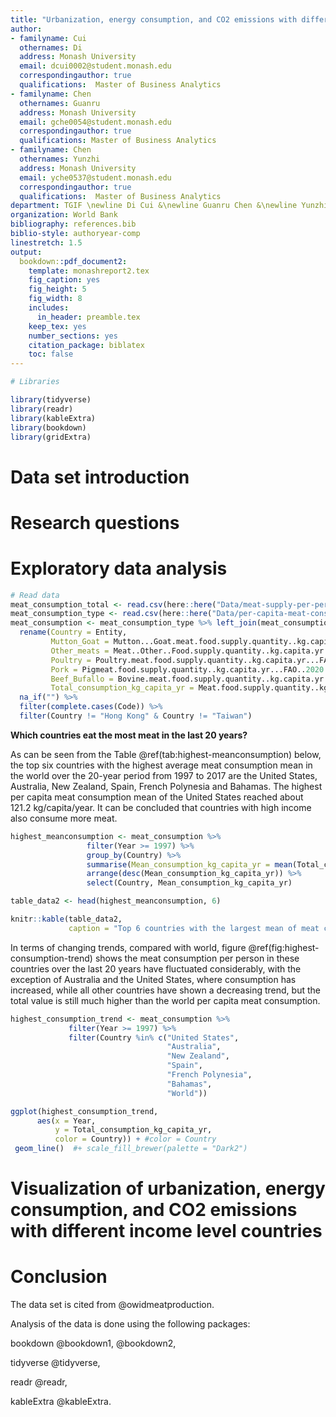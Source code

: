 ```yaml
---
title: "Urbanization, energy consumption, and CO2 emissions with different income level countries"
author:
- familyname: Cui
  othernames: Di
  address: Monash University
  email: dcui0002@student.monash.edu
  correspondingauthor: true
  qualifications:  Master of Business Analytics
- familyname: Chen
  othernames: Guanru
  address: Monash University
  email: gche0054@student.monash.edu
  correspondingauthor: true
  qualifications: Master of Business Analytics
- familyname: Chen
  othernames: Yunzhi
  address: Monash University
  email: yche0537@student.monash.edu
  correspondingauthor: true
  qualifications:  Master of Business Analytics
department: TGIF \newline Di Cui &\newline Guanru Chen &\newline Yunzhi Chen
organization: World Bank
bibliography: references.bib
biblio-style: authoryear-comp
linestretch: 1.5
output:
  bookdown::pdf_document2:
    template: monashreport2.tex
    fig_caption: yes
    fig_height: 5
    fig_width: 8
    includes:
      in_header: preamble.tex
    keep_tex: yes
    number_sections: yes
    citation_package: biblatex
    toc: false
---
```


```r
# Libraries

library(tidyverse)
library(readr)
library(kableExtra)
library(bookdown)
library(gridExtra)
```

# Data set introduction



# Research questions


\clearpage

# Exploratory data analysis

\clearpage

\section*{Per capita meat consumption}

```r
# Read data
meat_consumption_total <- read.csv(here::here("Data/meat-supply-per-person.csv"))
meat_consumption_type <- read.csv(here::here("Data/per-capita-meat-consumption-by-type-kilograms-per-year.csv"))
meat_consumption <- meat_consumption_type %>% left_join(meat_consumption_total) %>%
  rename(Country = Entity,
         Mutton_Goat = Mutton...Goat.meat.food.supply.quantity..kg.capita.yr...FAO..2020.,
         Other_meats = Meat..Other..Food.supply.quantity..kg.capita.yr...FAO..2020.,
         Poultry = Poultry.meat.food.supply.quantity..kg.capita.yr...FAO..2020.,
         Pork = Pigmeat.food.supply.quantity..kg.capita.yr...FAO..2020.,
         Beef_Bufallo = Bovine.meat.food.supply.quantity..kg.capita.yr...FAO..2020.,
         Total_consumption_kg_capita_yr = Meat.food.supply.quantity..kg.capita.yr...FAO..2020.) %>%
  na_if("") %>%
  filter(complete.cases(Code)) %>%
  filter(Country != "Hong Kong" & Country != "Taiwan")

```

\subsection*{Analysis}

**Which countries eat the most meat in the last 20 years? **

As can be seen from the Table \@ref(tab:highest-meanconsumption) below, the top six countries with the highest average meat consumption mean in the world over the 20-year period from 1997 to 2017 are the United States, Australia, New Zealand, Spain, French Polynesia and Bahamas. The highest per capita meat consumption mean of the United States reached about 121.2 kg/capita/year. It can be concluded that countries with high income also consume more meat.

```r

highest_meanconsumption <- meat_consumption %>% 
                 filter(Year >= 1997) %>%
                 group_by(Country) %>%
                 summarise(Mean_consumption_kg_capita_yr = mean(Total_consumption_kg_capita_yr)) %>%
                 arrange(desc(Mean_consumption_kg_capita_yr)) %>%
                 select(Country, Mean_consumption_kg_capita_yr)

table_data2 <- head(highest_meanconsumption, 6)

knitr::kable(table_data2,
             caption = "Top 6 countries with the largest mean of meat consumption over years", digits = 2) 
```
\clearpage

In terms of changing trends, compared with world, figure \@ref(fig:highest-consumption-trend) shows the meat consumption per person in these countries over the last 20 years have fluctuated considerably, with the exception of Australia and the United States, where consumption has increased, while all other countries have shown a decreasing trend, but the total value is still much higher than the world per capita meat consumption.

```r
highest_consumption_trend <- meat_consumption %>% 
             filter(Year >= 1997) %>%
             filter(Country %in% c("United States", 
                                   "Australia", 
                                   "New Zealand", 
                                   "Spain", 
                                   "French Polynesia", 
                                   "Bahamas",
                                   "World")) 

ggplot(highest_consumption_trend, 
      aes(x = Year, 
          y = Total_consumption_kg_capita_yr, 
          color = Country)) + #color = Country
 geom_line()  #+ scale_fill_brewer(palette = "Dark2")

```

\clearpage


# Visualization of urbanization, energy consumption, and CO2 emissions with different income level countries



# Conclusion


\section*{Citation}
The data set is cited from @owidmeatproduction.

Analysis of the data is done using the following packages:

bookdown @bookdown1, @bookdown2,

tidyverse @tidyverse,

readr @readr,

kableExtra @kableExtra.